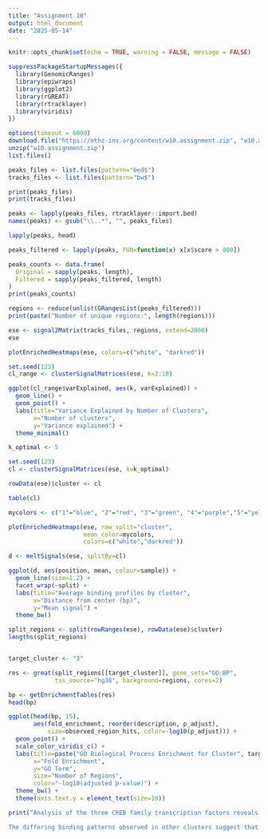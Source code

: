 ```yaml
---
title: "Assignment 10"
output: html_document
date: "2025-05-14"
---
```


```r
knitr::opts_chunk$set(echo = TRUE, warning = FALSE, message = FALSE)
```


```r
suppressPackageStartupMessages({
  library(GenomicRanges)
  library(epiwraps)
  library(ggplot2)
  library(rGREAT)
  library(rtracklayer)
  library(viridis)
})
```



```r
options(timeout = 6000)
download.file("https://ethz-ins.org/content/w10.assignment.zip", "w10.assignment.zip")
unzip("w10.assignment.zip")
list.files()
```


```r
peaks_files <- list.files(pattern="bed$")
tracks_files <- list.files(pattern="bw$")

print(peaks_files)
print(tracks_files)
```


```r
peaks <- lapply(peaks_files, rtracklayer::import.bed)
names(peaks) <- gsub("\\..*", "", peaks_files)

lapply(peaks, head)

peaks_filtered <- lapply(peaks, FUN=function(x) x[x$score > 800])

peaks_counts <- data.frame(
  Original = sapply(peaks, length),
  Filtered = sapply(peaks_filtered, length)
)
print(peaks_counts)
```


```r
regions <- reduce(unlist(GRangesList(peaks_filtered)))
print(paste("Number of unique regions:", length(regions)))
```


```r
ese <- signal2Matrix(tracks_files, regions, extend=2000)
ese
```


```r
plotEnrichedHeatmaps(ese, colors=c("white", "darkred"))
```


```r
set.seed(123)
cl_range <- clusterSignalMatrices(ese, k=2:10)

ggplot(cl_range$varExplained, aes(k, varExplained)) + 
  geom_line() + 
  geom_point() +
  labs(title="Variance Explained by Number of Clusters",
       x="Number of clusters",
       y="Variance explained") +
  theme_minimal()
```


```r
k_optimal <- 5

set.seed(123)
cl <- clusterSignalMatrices(ese, k=k_optimal)

rowData(ese)$cluster <- cl

table(cl)
```


```r
mycolors <- c("1"="blue", "2"="red", "3"="green", "4"="purple","5"="yellow")

plotEnrichedHeatmaps(ese, row_split="cluster", 
                     mean_color=mycolors, 
                     colors=c("white","darkred"))
```


```r
d <- meltSignals(ese, splitBy=cl)

ggplot(d, aes(position, mean, colour=sample)) + 
  geom_line(size=1.2) + 
  facet_wrap(~split) +
  labs(title="Average binding profiles by cluster",
       x="Distance from center (bp)",
       y="Mean signal") +
  theme_bw()
```


```r
split_regions <- split(rowRanges(ese), rowData(ese)$cluster)
lengths(split_regions)


target_cluster <- "3"

res <- great(split_regions[[target_cluster]], gene_sets="GO:BP", 
             tss_source="hg38", background=regions, cores=2)

bp <- getEnrichmentTables(res)
head(bp)
```


```r
ggplot(head(bp, 15), 
       aes(fold_enrichment, reorder(description, p_adjust), 
           size=observed_region_hits, color=-log10(p_adjust))) + 
  geom_point() + 
  scale_color_viridis_c() +
  labs(title=paste("GO Biological Process Enrichment for Cluster", target_cluster),
       x="Fold Enrichment",
       y="GO Term",
       size="Number of Regions",
       color="-log10(adjusted p-value)") +
  theme_bw() +
  theme(axis.text.y = element_text(size=10))
```

```r
print("Analysis of the three CREB family transcription factors reveals distinct binding patterns across the genome. Through clustering analysis identified 5 major binding clusters. In Cluster 3 binding to Creb3 is shown to be higher than the other factors. Other clusters display differential binding preferences, with some factors showing stronger affinity to certain genomic regions than others. Gene Ontology enrichment analysis of Cluster 3 reveals significant association with cell communication and cellular response to stimuli. This suggests that co-binding of these factors may be particularly important for regulating cell communication and cellular response to stimuli.

The differing binding patterns observed in other clusters suggest that these transcription factors, despite belonging to the same family, have unique roles in gene regulation. Cluster 3 is particularly interesting as it shows strong binding of Creb3 with minimal binding of the other factors, suggesting factor-specific regulatory functions.")
```


